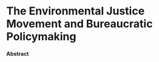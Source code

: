 # The Environmental Justice Movement and Bureaucratic Policymaking {#ej}


<!--See the working paper version of this chapter [_here_](https://judgelord.github.io/research/ej/).-->

#### Abstract {-}

\begin{SingleSpace}

`r readLines(here::here("05-ej/ej-abstract.tex"))`

\end{SingleSpace}
